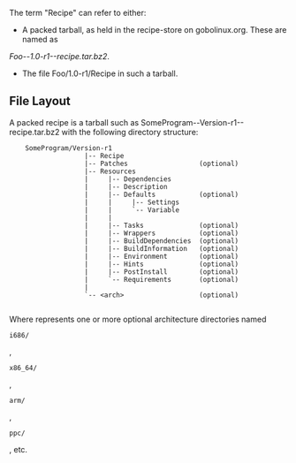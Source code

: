 The term "Recipe" can refer to either:
* A packed tarball, as held in the recipe-store on gobolinux.org.  These are named as
''Foo--1.0-r1--recipe.tar.bz2''.
* The file Foo/1.0-r1/Recipe in such a tarball.

== File Layout ==
A packed recipe is a tarball such as SomeProgram--Version-r1--recipe.tar.bz2
with the following directory structure:

<pre>
    SomeProgram/Version-r1
                   |-- Recipe
                   |-- Patches                  (optional)
                   |-- Resources
                   |     |-- Dependencies
                   |     |-- Description
                   |     |-- Defaults           (optional)
                   |     |     |-- Settings
                   |     |     `-- Variable
                   |     |
                   |     |-- Tasks              (optional)
                   |     |-- Wrappers           (optional)
                   |     |-- BuildDependencies  (optional)
                   |     |-- BuildInformation   (optional)
                   |     |-- Environment        (optional)
                   |     |-- Hints              (optional)
                   |     |-- PostInstall        (optional)
                   |     `-- Requirements       (optional)
                   |     
                   `-- <arch>                   (optional)
         
</pre>
Where <tt><arch></tt> represents one or more optional architecture directories 
named <pre>i686/</pre>, <pre>x86_64/</pre>,
<pre>arm/</pre>, <pre>ppc/</pre>, etc.
